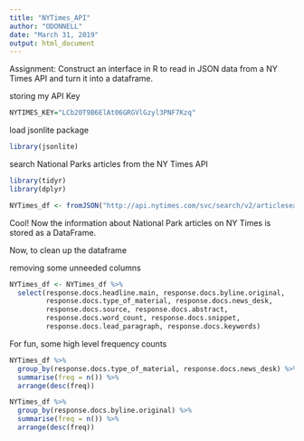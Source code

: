 ```yaml
---
title: "NYTimes_API"
author: "ODONNELL"
date: "March 31, 2019"
output: html_document
---
```


Assignment: Construct an interface in R to read in JSON data
from a NY Times API and turn it into a dataframe.

storing my API Key
```r
NYTIMES_KEY="LCb20T9B6ElAt06GRGVlGzyl3PNF7Kzq"
```

load jsonlite package
```r
library(jsonlite)
```

search National Parks articles from the NY Times API
```r
library(tidyr)
library(dplyr)

NYTimes_df <- fromJSON("http://api.nytimes.com/svc/search/v2/articlesearch.json?q=national+park&api-key=LCb20T9B6ElAt06GRGVlGzyl3PNF7Kzq", flatten = TRUE) %>% data.frame()
```

Cool! Now the information about National Park articles on NY Times
is stored as a DataFrame.

Now, to clean up the dataframe

removing some unneeded columns
```r
NYTimes_df <- NYTimes_df %>%
  select(response.docs.headline.main, response.docs.byline.original,
         response.docs.type_of_material, response.docs.news_desk,
         response.docs.source, response.docs.abstract,
         response.docs.word_count, response.docs.snippet,
         response.docs.lead_paragraph, response.docs.keywords)
```

For fun, some high level frequency counts
```r
NYTimes_df %>%
  group_by(response.docs.type_of_material, response.docs.news_desk) %>%
  summarise(freq = n()) %>%
  arrange(desc(freq))
```

```r
NYTimes_df %>%
  group_by(response.docs.byline.original) %>%
  summarise(freq = n()) %>%
  arrange(desc(freq))
```


